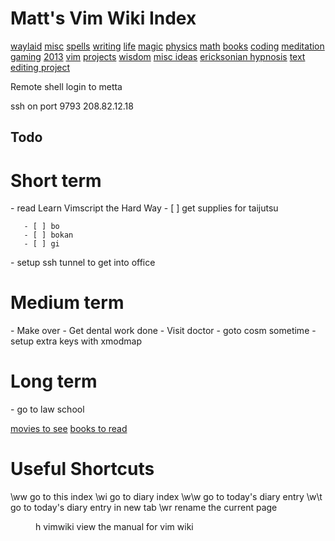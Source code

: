 = Matt's Vim Wiki Index =

[[waylaid]]
[[misc]]
[[spells]]
[[writing]]
[[life]]
[[magic]]
[[physics]]
[[math]]
[[books]]
[[coding]]
[[meditation]]
[[gaming]]
[[2013]]
[[vim]]
[[projects]]
[[wisdom]]
[[misc ideas]]
[[ericksonian hypnosis]]
[[text editing project]]

Remote shell login to metta

ssh on port 9793
208.82.12.18

== Todo ==

= Short term =
- read Learn Vimscript the Hard Way
- [ ] get supplies for taijutsu
    - [ ] bo
    - [ ] bokan
    - [ ] gi
- setup ssh tunnel to get into office

= Medium term = 
- Make over
- Get dental work done
- Visit doctor
- goto cosm sometime
- setup extra keys with xmodmap

= Long term = 
- go to law school

[[movies to see]]
[[books to read]]

= Useful Shortcuts =

\ww             go to this index
\wi             go to diary index
\w\w            go to today's diary entry
\w\t            go to today's diary entry in new tab
\wr             rename the current page
:h vimwiki      view the manual for vim wiki
